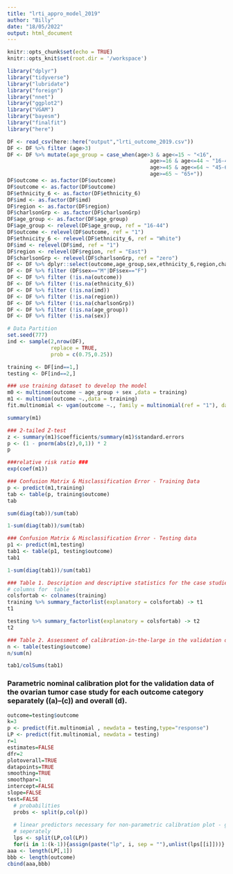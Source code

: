 ```yaml
---
title: "lrti_appro_model_2019"
author: "Billy"
date: "18/05/2022"
output: html_document
---
```



```r
knitr::opts_chunk$set(echo = TRUE)
knitr::opts_knit$set(root.dir = '/workspace')
```


```r
library("dplyr")
library("tidyverse")
library("lubridate")
library("foreign")
library("nnet")
library("ggplot2")
library("VGAM")
library("bayesm")
library("finalfit")
library("here")

```

```r
DF <- read_csv(here::here("output","lrti_outcome_2019.csv"))
DF <- DF %>% filter (age>3)
DF <- DF %>% mutate(age_group = case_when(age>3 & age<=15 ~ "<16",
                                              age>=16 & age<=44 ~ "16-44",
                                              age>=45 & age<=64 ~ "45-64",
                                              age>=65 ~ "65+"))
DF$outcome <- as.factor(DF$outcome)
DF$outcome <- as.factor(DF$outcome)
DF$ethnicity_6 <- as.factor(DF$ethnicity_6)
DF$imd <- as.factor(DF$imd)
DF$region <- as.factor(DF$region)
DF$charlsonGrp <- as.factor(DF$charlsonGrp)
DF$age_group <- as.factor(DF$age_group)
DF$age_group <- relevel(DF$age_group, ref = "16-44")
DF$outcome <- relevel(DF$outcome, ref = "1")
DF$ethnicity_6 <- relevel(DF$ethnicity_6, ref = "White")
DF$imd <- relevel(DF$imd, ref = "1")
DF$region <- relevel(DF$region, ref = "East")
DF$charlsonGrp <- relevel(DF$charlsonGrp, ref = "zero")
DF <- DF %>% dplyr::select(outcome,age_group,sex,ethnicity_6,region,charlsonGrp,imd)
DF <- DF %>% filter (DF$sex=="M"|DF$sex=="F")
DF <- DF %>% filter (!is.na(outcome))
DF <- DF %>% filter (!is.na(ethnicity_6))
DF <- DF %>% filter (!is.na(imd))
DF <- DF %>% filter (!is.na(region))
DF <- DF %>% filter (!is.na(charlsonGrp))
DF <- DF %>% filter (!is.na(age_group))
DF <- DF %>% filter (!is.na(sex))
```

```r

# Data Partition 
set.seed(777)
ind <- sample(2,nrow(DF),
              replace = TRUE,
              prob = c(0.75,0.25))

training <- DF[ind==1,]
testing <- DF[ind==2,]

### use training dataset to develop the model
m0 <- multinom(outcome ~ age_group + sex ,data = training)
m1 <- multinom(outcome ~.,data = training)
fit.multinomial <- vgam(outcome ~., family = multinomial(ref = "1"), data = training)
```

```r
summary(m1)
```

```r
### 2-tailed Z-test
z <- summary(m1)$coefficients/summary(m1)$standard.errors
p <- (1 - pnorm(abs(z),0,1)) * 2
p
```


```r
###relative risk ratio ###
exp(coef(m1))
```


```r
### Confusion Matrix & Misclassification Error - Training Data
p <- predict(m1,training)
tab <- table(p, training$outcome)
tab
```

```r
sum(diag(tab))/sum(tab)
```

```r
1-sum(diag(tab))/sum(tab)
```

```r
### Confusion Matrix & Misclassification Error - Testing data
p1 <- predict(m1,testing)
tab1 <- table(p1, testing$outcome)
tab1
```

```r
1-sum(diag(tab1))/sum(tab1)
```


```r
### Table 1. Description and descriptive statistics for the case studies for each outcome category separately.
# columns for  table
colsfortab <- colnames(training)
training %>% summary_factorlist(explanatory = colsfortab) -> t1
t1
```

```r
testing %>% summary_factorlist(explanatory = colsfortab) -> t2
t2
```

```r
### Table 2. Assessment of calibration-in-the-large in the validation data.
n <- table(testing$outcome)
n/sum(n)
```

```r
tab1/colSums(tab1)
```


### Parametric nominal calibration plot for the validation data of the ovarian tumor case study for each outcome category separately ((a)–(c)) and overall (d).

```r
outcome=testing$outcome
k=3
p <- predict(fit.multinomial , newdata = testing,type="response")
LP <- predict(fit.multinomial, newdata = testing)
r=1
estimates=FALSE
dfr=2
plotoverall=TRUE
datapoints=TRUE
smoothing=TRUE
smoothpar=1
intercept=FALSE
slope=FALSE
test=FALSE
  # probabilities
  probs <- split(p,col(p))    
  
  # linear predictors necessary for non-parametric calibration plot - give a name to each linear predictor 
  # seperately
  lps <- split(LP,col(LP))
  for(i in 1:(k-1)){assign(paste("lp", i, sep = ""),unlist(lps[[i]]))}
aaa <- length(LP[,1])
bbb <- length(outcome)
cbind(aaa,bbb)
```
